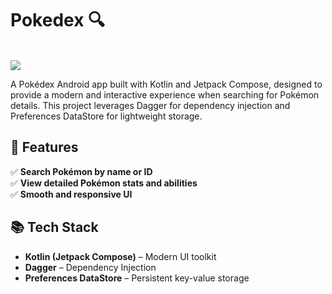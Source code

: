 # **Pokedex 🔍**

<br />

<div style={{ display: "flex", gap: "10px" }}>
  <a href="https://github.com/izanhuang/pokedex" target="_blank">
    <img src="https://img.shields.io/badge/GitHub-blue?logo=github" />
  </a>
</div>

A Pokédex Android app built with Kotlin and Jetpack Compose, designed to provide a modern and interactive experience when searching for Pokémon details. This project leverages Dagger for dependency injection and Preferences DataStore for lightweight storage.

## **🔧 Features**

✅ **Search Pokémon by name or ID**  
✅ **View detailed Pokémon stats and abilities**  
✅ **Smooth and responsive UI**

## **📚 Tech Stack**

- **Kotlin (Jetpack Compose)** – Modern UI toolkit
- **Dagger** – Dependency Injection
- **Preferences DataStore** – Persistent key-value storage
